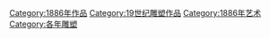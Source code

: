 [[Category:1886年作品|Category:1886年作品]]
[[Category:19世纪雕塑作品|Category:19世纪雕塑作品]]
[[Category:1886年艺术|Category:1886年艺术]]
[[Category:各年雕塑|Category:各年雕塑]]